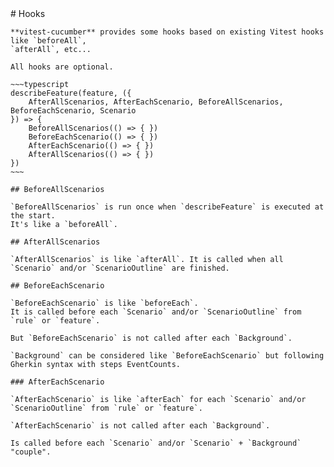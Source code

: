 
<Layout title="Hooks">
	# Hooks

    **vitest-cucumber** provides some hooks based on existing Vitest hooks like `beforeAll`,
    `afterAll`, etc...

    All hooks are optional.

    ~~~typescript
    describeFeature(feature, ({ 
        AfterAllScenarios, AfterEachScenario, BeforeAllScenarios, BeforeEachScenario, Scenario
    }) => {
        BeforeAllScenarios(() => { })
        BeforeEachScenario(() => { })
        AfterEachScenario(() => { })
        AfterAllScenarios(() => { })
    })
    ~~~

    ## BeforeAllScenarios

    `BeforeAllScenarios` is run once when `describeFeature` is executed at the start. 
    It's like a `beforeAll`.

    ## AfterAllScenarios

    `AfterAllScenarios` is like `afterAll`. It is called when all `Scenario` and/or `ScenarioOutline` are finished.

    ## BeforeEachScenario

    `BeforeEachScenario` is like `beforeEach`.
    It is called before each `Scenario` and/or `ScenarioOutline` from `rule` or `feature`.

    But `BeforeEachScenario` is not called after each `Background`.

    `Background` can be considered like `BeforeEachScenario` but following Gherkin syntax with steps EventCounts.

    ### AfterEachScenario

    `AfterEachScenario` is like `afterEach` for each `Scenario` and/or `ScenarioOutline` from `rule` or `feature`.

    `AfterEachScenario` is not called after each `Background`. 

    Is called before each `Scenario` and/or `Scenario` + `Background` "couple".
</Layout>
